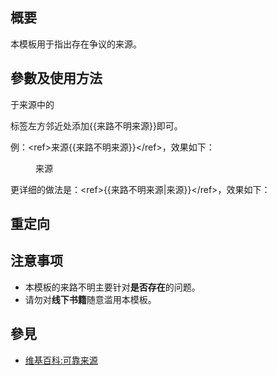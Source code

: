 <includeonly><!-- 在這裡加入模板的保護標識 --></includeonly><noinclude>{{Documentation subpage}}</noinclude>
<!-- 在本行下編輯模板說明 -->
== 概要 ==
本模板用于指出存在争议的来源。

== 參數及使用方法 ==
于来源中的</ref>标签左方邻近处添加<nowiki>{{来路不明来源}}</nowiki>即可。

例：<nowiki><ref>来源{{来路不明来源}}</ref></nowiki>，效果如下：
:来源{{来路不明来源}}

更详细的做法是：<nowiki><ref>{{来路不明来源|来源}}</ref></nowiki>，效果如下：
:{{来路不明来源|来源}}

== 重定向 ==

== 注意事项 ==
*本模板的来路不明主要针对'''是否存在'''的问题。
*请勿对'''线下书籍'''随意滥用本模板。

== 參見 ==
*[[维基百科:可靠来源]]

{{内联标签}}

<includeonly>{{sandbox other||
<!-- 本行下加入模板的分類，跨維基連結加入Wikidata（參見[[Wikipedia:Wikidata]]） -->

}}</includeonly>